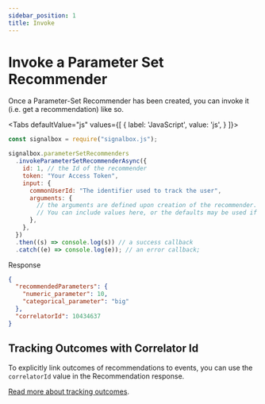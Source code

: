 ```yaml
---
sidebar_position: 1
title: Invoke
---
```



# Invoke a Parameter Set Recommender

Once a Parameter-Set Recommender has been created, you can invoke it (i.e. get a recommendation) like so.

<Tabs
  defaultValue="js"
  values={[
    { label: 'JavaScript', value: 'js', }
  ]}>

<TabItem value="js">

```js
const signalbox = require("signalbox.js");

signalbox.parameterSetRecommenders
  .invokeParameterSetRecommenderAsync({
    id: 1, // the Id of the recommender
    token: "Your Access Token",
    input: {
      commonUserId: "The identifier used to track the user",
      arguments: {
        // the arguments are defined upon creation of the recommender.
        // You can include values here, or the defaults may be used if these are omitted.
      },
    },
  })
  .then((s) => console.log(s)) // a success callback
  .catch((e) => console.log(e)); // an error callback;
```

Response

```json
{
  "recommendedParameters": {
    "numeric_parameter": 10,
    "categorical_parameter": "big"
  },
  "correlatorId": 10434637
}
```

</TabItem>

</Tabs>

## Tracking Outcomes with Correlator Id

To explicitly link outcomes of recommendations to events, you can use the `correlatorId` value in the Recommendation response.

[Read more about tracking outcomes](../correlator-id).
